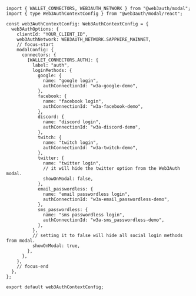 ```tsx title="web3authContext.tsx"
import { WALLET_CONNECTORS, WEB3AUTH_NETWORK } from "@web3auth/modal";
import { type Web3AuthContextConfig } from "@web3auth/modal/react";

const web3AuthContextConfig: Web3AuthContextConfig = {
  web3AuthOptions: {
    clientId: "YOUR_CLIENT_ID",
    web3AuthNetwork: WEB3AUTH_NETWORK.SAPPHIRE_MAINNET,
    // focus-start
    modalConfig: {
      connectors: {
        [WALLET_CONNECTORS.AUTH]: {
          label: "auth",
          loginMethods: {
            google: {
              name: "google login",
              authConnectionId: "w3a-google-demo",
            },
            facebook: {
              name: "facebook login",
              authConnectionId: "w3a-facebook-demo",
            },
            discord: {
              name: "discord login",
              authConnectionId: "w3a-discord-demo",
            },
            twitch: {
              name: "twitch login",
              authConnectionId: "w3a-twitch-demo",
            },
            twitter: {
              name: "twitter login",
              // it will hide the twitter option from the Web3Auth modal.
              showOnModal: false,
            },
            email_passwordless: {
              name: "email passwordless login",
              authConnectionId: "w3a-email_passwordless-demo",
            },
            sms_passwordless: {
              name: "sms passwordless login",
              authConnectionId: "w3a-sms_passwordless-demo",
            },
          },
          // setting it to false will hide all social login methods from modal.
          showOnModal: true,
        },
      },
    },
    // focus-end
  },
};

export default web3AuthContextConfig;
```
